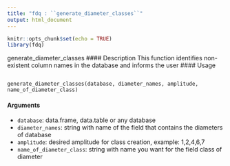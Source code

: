 ```yaml
---
title: "fdq : ``generate_diameter_classes``"
output: html_document
---
```


```r
knitr::opts_chunk$set(echo = TRUE)
library(fdq)
```



generate_diameter_classes
#### Description
This function identifies non-existent column names in the database and informs the user
#### Usage
<pre><code>
generate_diameter_classes(database, diameter_names, amplitude,
name_of_diameter_class)
</code></pre>

#### Arguments
* ``database``: data.frame, data.table or any database
* ``diameter_names``: string with name of the field that contains the diameters of database
* ``amplitude``: desired amplitude for class creation, example: 1,2,4,6,7
* ``name_of_diameter_class``: string with name you want for the field class of diameter
